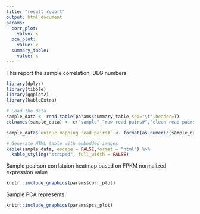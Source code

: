 ```yaml
---
title: "result report"
output: html_document
params:
  corr_plot:
    value: x
  pca_plot:
    value: x
  summary_table:
    value: x
---
```


This report the sample correlation, DEG numbers
```r
library(dplyr)
library(tibble)
library(ggplot2)
library(kableExtra)

# Load the data
sample_data <- read.table(params$summary_table,sep="\t",header=T)
colnames(sample_data) <- c("sample","raw read pairs#","clean read pairs#","mapping ratio%","unique mapping read pairs#")

sample_data$`unique mapping read pairs#` <- format(as.numeric(sample_data$`unique mapping read pairs#`),big.mark=",")

# Generate HTML table with embedded images
kable(sample_data, escape = FALSE,format = "html") %>%
  kable_styling("striped", full_width = FALSE)
```

Sample pearson corrlataion heatmap based on FPKM normalized expression value
```r
knitr::include_graphics(params$corr_plot)
```

Sample PCA represents 
```r
knitr::include_graphics(params$pca_plot)
```